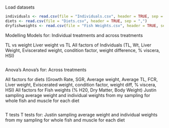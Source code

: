 Load datasets
```r
individuals <- read.csv(file = "Individuals.csv", header = TRUE, sep = ",")
diets <- read.csv(file = "Diets.csv", header = TRUE, sep = ",")
dryfishweights <- read.csv(file = "Fish Weights.csv", header = TRUE, sep = ",")

```


Modelling
Models for: Individual treatments and across treatments

TL vs weight
Liver weight vs TL
All factors of Individuals (TL, Wt, Liver Weight, Eviscerated weight, condition factor, weight difference, % viscera, HSI)

```r

```


Anova's
Anova's for: Across treatments

All factors for diets (Growth Rate, SGR, Average weight, Average TL, FCR, Liver weight, Eviscerated weight, condition factor, weight diff, % viscera, HSI)
All factors for Fish weights (% H20, Dry Matter, Body Weight)
Justin sampling average weight and individual weights from my sampling for whole fish and muscle for each diet

```r

```


T tests
T tests for: Justin sampling average weight and individual weights from my sampling for whole fish and muscle for each diet
```r

```
